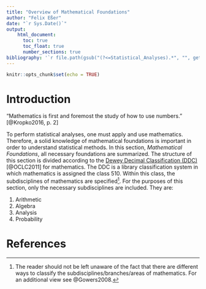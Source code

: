 ```yaml
---
title: "Overview of Mathematical Foundations"
author: "Felix Eßer"
date: "`r Sys.Date()`"
output: 
    html_document:
      toc: true
      toc_float: true
      number_sections: true
bibliography: '`r file.path(gsub("(?<=Statistical_Analyses).*", "", getwd(), perl = TRUE), "bibliography.bib")`'
---
```


```r
knitr::opts_chunk$set(echo = TRUE)
```

# Introduction

"Mathematics is first and foremost the study of how to use numbers." [@Kropko2016, p. 2]


To perform statistical analyses, one must apply and use mathematics. Therefore, a solid knowledge of mathematical foundations is important in order to understand statistical methods. In this section, *Mathematical Foundations*, all necessary foundations are summarized. The structure of this section is divided according to the [Dewey Decimal Classification (DDC)](https://en.wikipedia.org/wiki/List_of_Dewey_Decimal_classes#Class_500_%E2%80%93_Science) [@OCLC2011] for mathematics. The DDC is a library classification system in which mathematics is assigned the class 510. Within this class, the subdisciplines of mathematics are specified^[The reader should not be left unaware of the fact that there are different ways to classify the subdisciplines/branches/areas of mathematics. For an additional view see @Gowers2008.]. For the purposes of this section, only the necessary subdisciplines are included. They are:

1. Arithmetic
2. Algebra
3. Analysis
4. Probability


# References
